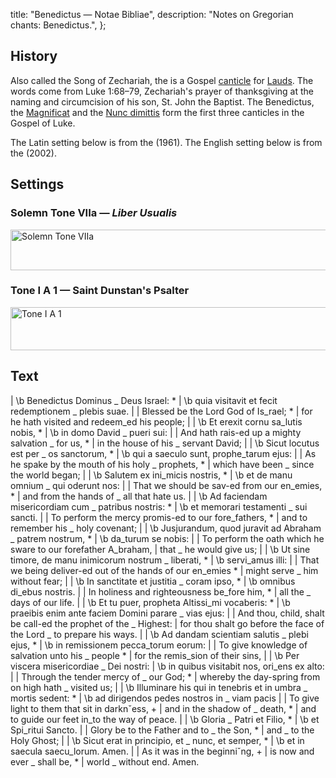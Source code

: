   title: "Benedictus — Notae Bibliae",
  description: "Notes on Gregorian chants: Benedictus.",
};

<Initial text="Benedictus" />

## History

Also called the Song of Zechariah, the <Definition lang="latin" anchor="benedictus" text="Benedictus" /> is a Gospel [canticle](/glossary/liturgical-terms#canticle) for [Lauds](/glossary/liturgical-terms#lauds). The words come from Luke 1:68–79, Zechariah's prayer of thanksgiving at the naming and circumcision of his son, St. John the Baptist. The Benedictus, the [Magnificat](/liturgy/music/chants/magnificat) and the [Nunc dimittis](/liturgy/music/chants/nunc-dimittis) form the first three canticles in the Gospel of Luke.

The Latin setting below is from the *<Definition lang="latin" anchor="liber-usualis" text="Liber Usualis" />* (1961). The English setting below is from the *<Definition lang="english" anchor="saint-dunstans-psalter" text="Saint Dunstan's Psalter" />* (2002).

## Settings

### Solemn Tone VIIa — *Liber Usualis*

<Image
  src="/chants/solemn-tone-viia.svg"
  alt="Solemn Tone VIIa"
  width="600"
  height="65"
/>

### Tone I A 1 — Saint Dunstan's Psalter

<Image
  src="/chants/tone-i-a-1.svg"
  alt="Tone I A 1"
  width="600"
  height="69"
/>

## Text

<Poetry>
|  \b Benedictus Dominus _ Deus Israel: *
|  \b quia visitavit et fecit redemptionem _ plebis suae.
|
|  Blessed be the Lord God of Is_rael; *
|  for he hath visited and redeem_ed his people;
|
|  \b Et erexit cornu sa_lutis nobis, *
|  \b in domo David _ pueri sui:
|
|  And hath rais-ed up a mighty salvation _ for us, *
|  in the house of his _ servant David;
|
|  \b Sicut locutus est per _ os sanctorum, *
|  \b qui a saeculo sunt, prophe_tarum ejus:
|
|  As he spake by the mouth of his holy _ prophets, *
|  which have been _ since the world began;
|
|  \b Salutem ex ini_micis nostris, *
|  \b et de manu omnium _ qui oderunt nos:
|
|  That we should be sav-ed from our en_emies, *
|  and from the hands of _ all that hate us.
|
|  \b Ad faciendam misericordiam cum _ patribus nostris: *
|  \b et memorari testamenti _ sui sancti.
|
|  To perform the mercy promis-ed to our fore_fathers, *
|  and to remember his _ holy covenant;
|
|  \b Jusjurandum, quod juravit ad Abraham _ patrem nostrum, *
|  \b da_turum se nobis:
|
|  To perform the oath which he sware to our forefather A_braham,
|  that _ he would give us;
|
|  \b Ut sine timore, de manu inimicorum nostrum _ liberati, *
|  \b servi_amus illi:
|
|  That we being deliver-ed out of the hands of our en_emies *
|  might serve _ him without fear;
|
|  \b In sanctitate et justitia _ coram ipso, *
|  \b omnibus di_ebus nostris.
|
|  In holiness and righteousness be_fore him, *
|  all the _ days of our life.
|
|  \b Et tu puer, propheta Altissi_mi vocaberis: *
|  \b praeibis enim ante faciem Domini parare _ vias ejus:
|
|  And thou, child, shalt be call-ed the prophet of the _ Highest:
|  for thou shalt go before the face of the Lord _ to prepare his ways.
|
|  \b Ad dandam scientiam salutis _ plebi ejus, *
|  \b in remissionem pecca_torum eorum:
|
|  To give knowledge of salvation unto his _ people *
|  for the remis_sion of their sins,
|
|  \b Per viscera misericordiae _ Dei nostri:
|  \b in quibus visitabit nos, ori_ens ex alto:
|
|  Through the tender mercy of _ our God; *
|  whereby the day-spring from on high hath _ visited us;
|
|  \b Illuminare his qui in tenebris et in umbra _ mortis sedent: *
|  \b ad dirigendos pedes nostros in _ viam pacis
|
|  To give light to them that sit in darknˇess, +
|  and in the shadow of _ death, *
|  and to guide our feet in_to the way of peace.
|
|  \b Gloria _ Patri et Filio, *
|  \b et Spi_ritui Sancto.
|
|  Glory be to the Father and to _ the Son, *
|  and _ to the Holy Ghost;
|
|  \b Sicut erat in principio, et _ nunc, et semper, *
|  \b et in saecula saecu_lorum. Amen.
|
|  As it was in the beginniˇng, +
|  is now and ever _ shall be, *
|  world _ without end. Amen.
</Poetry>
